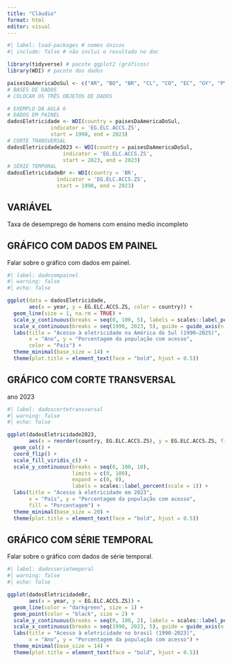 ---
title: "Cláudio"
format: html
editor: visual
---

```{r}
#| label: load-packages # nomes únicos
#| include: false # não inclui o resultado no doc

library(tidyverse) # pacote ggplot2 (gráficos)
library(WDI) # pacote dos dados

paisesDaAmericaDoSul <- c("AR", "BO", "BR", "CL", "CO", "EC", "GY", "PY", "PE", "SR", "UY", "VE")
# BASES DE DADOS
# COLOCAR OS TRÊS OBJETOS DE DADOS

# EXEMPLO DA AULA 6
# DADOS EM PAINEL
dadosEletricidade <- WDI(country = paisesDaAmericaDoSul,
              indicator = 'EG.ELC.ACCS.ZS',
              start = 1990, end = 2023)
# CORTE TRANSVERSAL
dadosEletricidade2023 <- WDI(country = paisesDaAmericaDoSul,
                  indicator = 'EG.ELC.ACCS.ZS',
                  start = 2023, end = 2023)
# SÉRIE TEMPORAL
dadosEletricidadeBr <- WDI(country = 'BR',
                indicator = 'EG.ELC.ACCS.ZS',
                start = 1990, end = 2023)
```

## VARIÁVEL

Taxa de desemprego de homens com ensino medio incompleto

## GRÁFICO COM DADOS EM PAINEL

Falar sobre o gráfico com dados em painel.

```{r}
#| label: dadosempainel
#| warning: false
#| echo: false

ggplot(data = dadosEletricidade,
       aes(x = year, y = EG.ELC.ACCS.ZS, color = country)) +
  geom_line(size = 1, na.rm = TRUE) +
  scale_y_continuous(breaks = seq(0, 100, 5), labels = scales::label_percent(scale = 1)) +
  scale_x_continuous(breaks = seq(1990, 2023, 5), guide = guide_axis(n.dodge = 2)) +
  labs(title = "Acesso à eletricidade na América do Sul (1990–2025)",
       x = "Ano", y = "Porcentagem da população com acesso",
       color = "País") +
  theme_minimal(base_size = 14) +
  theme(plot.title = element_text(face = "bold", hjust = 0.5))
```

## GRÁFICO COM CORTE TRANSVERSAL

ano 2023

```{r, fig.width=10, fig.height=8}
#| label: dadoscortetransversal
#| warning: false 
#| echo: false  

ggplot(dadosEletricidade2023,
       aes(x = reorder(country, EG.ELC.ACCS.ZS), y = EG.ELC.ACCS.ZS, fill = EG.ELC.ACCS.ZS)) +
  geom_col() +
  coord_flip() +
  scale_fill_viridis_c() +
  scale_y_continuous(breaks = seq(0, 100, 10), 
                     limits = c(0, 100),
                     expand = c(0, 0),
                     labels = scales::label_percent(scale = 1)) +
  labs(title = "Acesso à eletricidade em 2023",
       x = "País", y = "Porcentagem da população com acesso",
       fill = "Porcentagem") +
  theme_minimal(base_size = 20) +
  theme(plot.title = element_text(face = "bold", hjust = 0.5))
```

## GRÁFICO COM SÉRIE TEMPORAL

Falar sobre o gráfico com dados de série temporal.

```{r}
#| label: dadosserietemporal
#| warning: false 
#| echo: false

ggplot(dadosEletricidadeBr,
       aes(x = year, y = EG.ELC.ACCS.ZS)) +
  geom_line(color = "darkgreen", size = 1) +
  geom_point(color = "black", size = 2) +
  scale_y_continuous(breaks = seq(0, 100, 2), labels = scales::label_percent(scale = 1)) +
  scale_x_continuous(breaks = seq(1990, 2023, 5), guide = guide_axis(n.dodge = 2)) +
  labs(title = "Acesso à eletricidade no brasil (1990-2023)",
       x = "Ano", y = "Porcentagem da população com acesso") +
  theme_minimal(base_size = 14) +
  theme(plot.title = element_text(face = "bold", hjust = 0.5))
```
